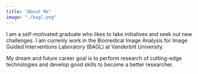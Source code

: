 ```yaml
---
title: "About Me"
image: "./bagl.png"
---
```



I am a self-motivated graduate who likes to take initiatives and seek out new challenges. 
I am currenly work in the Biomedical Image Analysis for Image Guided Interventions Laboratory (BAGL) at Vanderbilt University.

My dream and future career goal is to perform research of cutting-edge technologies and develop good skills to become a better researcher.
